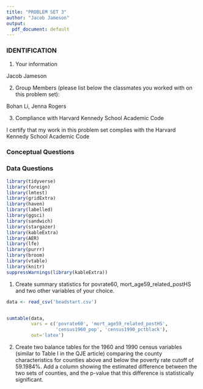 ```yaml
---
title: "PROBLEM SET 3"
author: "Jacob Jameson"
output:
  pdf_document: default
---
```

    
### IDENTIFICATION

(1) Your information

\color{blue}
Jacob Jameson
\color{black}


(2) Group Members (please list below the classmates you worked with on this problem set):

\color{blue}
Bohan Li, Jenna Rogers
\color{black}


(3)	Compliance with Harvard Kennedy School Academic Code


\color{blue}

I certify that my work in this problem set complies with the Harvard Kennedy School Academic Code

\color{black}



### Conceptual Questions 


### Data Questions


```r
library(tidyverse)
library(foreign)
library(lmtest)
library(gridExtra)
library(haven)
library(labelled)
library(ggsci)
library(sandwich)
library(stargazer)
library(kableExtra)
library(AER)
library(lfe)
library(purrr)
library(broom)
library(vtable)
library(knitr)
suppressWarnings(library(kableExtra))
```


1.	Create summary statistics for povrate60, mort_age59_related_postHS and two other variables of your choice.  


```r
data <- read_csv('headstart.csv')


sumtable(data, 
         vars = c('povrate60', 'mort_age59_related_postHS',
                  'census1960_pop', 'census1990_pctblack'),
         out='latex')
```
\begin{table}[h] \centering \renewcommand*{\arraystretch}{1.1}\caption{Summary Statistics}\resizebox{\textwidth}{!}{
\begin{tabular}{lrrrrrrr}
\hline
\hline
Variable & N & Mean & Std. Dev. & Min & Pctl. 25 & Pctl. 75 & Max \\ 
\hline
povrate60 & 2804 & 37 & 15 & 15 & 24 & 47 & 93 \\ 
mort\_age59\_related\_postHS & 2785 & 2.3 & 5.7 & 0 & 0 & 2.8 & 136 \\ 
census1960\_pop & 2804 & 38964 & 117460 & 224 & 9133 & 33417 & 2664438 \\ 
census1990\_pctblack & 2806 & 0.091 & 0.15 & 0 & 0.0015 & 0.11 & 0.86\\ 
\hline
\hline
\end{tabular}
}
\end{table}


2.	 Create two balance tables for the 1960 and 1990 census variables (similar to Table I in the QJE article) comparing the county characteristics for counties above and below the poverty rate cutoff of 59.1984%. Add a column showing the estimated difference between the two sets of counties, and the p-value that this difference is statistically significant.








